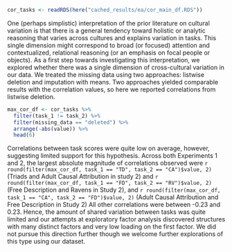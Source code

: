 
```r
cor_tasks <- readRDS(here("cached_results/ea/cor_main_df.RDS"))
```

One (perhaps simplistic) interpretation of the prior literature on cultural variation is that there is a general tendency toward holistic or analytic reasoning that varies across cultures and explains variation in tasks. This single dimension might correspond to broad (or focused) attention and contextualized, relational reasoning (or an emphasis on focal people or objects). As a first step towards investigating this interpretation, we explored whether there was a single dimension of cross-cultural variation in our data. We treated the missing data using two approaches: listwise deletion and imputation with means. Two approaches yielded comparable results with the correlation values, so here we reported correlations from listwise deletion. 

```r
max_cor_df <- cor_tasks %>% 
  filter(task_1 != task_2) %>% 
  filter(missing_data == "deleted") %>% 
  arrange(-abs(value)) %>% 
  head(6)
```

Correlations between task scores were quite low on average, however, suggesting limited support for this hypothesis. Across both Experiments 1 and 2, the largest absolute magnitude of correlations observed were `r round(filter(max_cor_df, task_1 == "TD", task_2 == "CA")$value, 2)` (Triads and Adult Causal Attribution in study 2) and `r round(filter(max_cor_df, task_1 == "FD", task_2 == "RV")$value, 2)` (Free Description and Ravens in Study 2), and `r round(filter(max_cor_df, task_1 == "CA", task_2 == "FD")$value, 2)` (Adult Causal Attribution and Free Description in Study 2) All other correlations were between -0.23 and 0.23. Hence, the amount of shared variation between tasks was quite limited and our attempts at exploratory factor analysis discovered structures with many distinct factors and very low loading on the first factor. We did not pursue this direction further though we welcome further explorations of this type using our dataset. 


